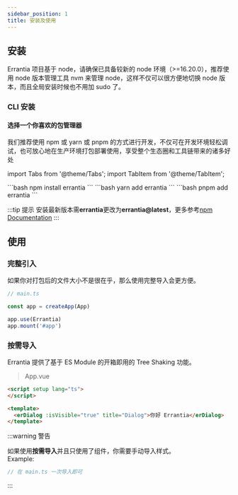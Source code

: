 ```yaml
---
sidebar_position: 1
title: 安装及使用
---
```

## 安装
Errantia 项目基于 node，请确保已具备较新的 node 环境（>=16.20.0），推荐使用 node 版本管理工具 nvm 来管理 node，这样不仅可以很方便地切换 node 版本，而且全局安装时候也不用加 sudo 了。

### CLI 安装

#### 选择一个你喜欢的包管理器
我们推荐使用 npm 或 yarn 或 pnpm 的方式进行开发，不仅可在开发环境轻松调试，也可放心地在生产环境打包部署使用，享受整个生态圈和工具链带来的诸多好处
<!-- ```bash
# 选择一个你喜欢的包管理器

# NPM
npm install errantia

# Yarn
yarn add errantia

# pnpm
pnpm add errantia
``` -->
import Tabs from '@theme/Tabs';
import TabItem from '@theme/TabItem';

<Tabs>
  <TabItem value="npm" label="npm" default>
   ```bash
   npm install errantia
   ```
  </TabItem>
  <TabItem value="yarn" label="yarn">
  ```bash
  yarn add errantia
  ```
  </TabItem>
  <TabItem value="pnpm" label="pnpm">
  ```bash
  pnpm add errantia
  ```
  </TabItem>
</Tabs>

:::tip 提示
安装最新版本需**errantia**更改为**errantia@latest**，更多参考[npm Documentation](https://docs.npmjs.com/about-npm)
:::

## 使用
### 完整引入
如果你对打包后的文件大小不是很在乎，那么使用完整导入会更方便。
```ts
// main.ts

const app = createApp(App)

app.use(Errantia)
app.mount('#app')
```
### 按需导入
Errantia 提供了基于 ES Module 的开箱即用的 Tree Shaking 功能。
>App.vue
```html
<script setup lang="ts">
</script>

<template>
  <erDialog :isVisible="true" title="Dialog">你好 Errantia</erDialog>
</template>
```
:::warning 警告

如果使用**按需导入**并且只使用了组件，你需要手动导入样式。  
Example:

```ts
// 在 main.ts 一次导入即可
```
:::

